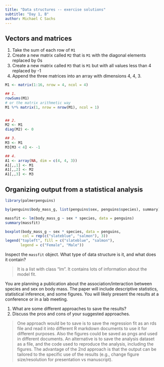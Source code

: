 ```yaml
---
title: "Data structures -- exercise solutions"
subtitle: "Day 1, B"
author: Michael C Sachs
---
```


## Vectors and matrices

1. Take the sum of each row of `M1`
2. Create a new matrix called `M2` that is `M1` with the diagonal elements replaced by 0s
3. Create a new matrix called `M3` that is `M1` but with all values less than 4 replaced by -1
4. Append the three matrices into an array with dimensions 4, 4, 3. 


```r
M1 <- matrix(1:16, nrow = 4, ncol = 4)

## 1.
rowSums(M1)
# or the matrix arithmetic way
M1 %*% matrix(1, nrow = nrow(M1), ncol = 1)


## 2. 
M2 <- M1
diag(M2) <- 0

## 3.
M3 <- M1
M3[M3 < 4] <- -1

## 4. 
A1 <- array(NA, dim = c(4, 4, 3))
A1[,,1] <- M1
A1[,,2] <- M2
A1[,,3] <- M3
```



## Organizing output from a statistical analysis

```r
library(palmerpenguins)

by(penguins$body_mass_g, list(penguins$sex, penguins$species), summary)

massfit <- lm(body_mass_g ~ sex * species, data = penguins)
summary(massfit)

boxplot(body_mass_g ~ sex * species, data = penguins, 
        col = rep(c("slateblue", "salmon"), 3))
legend("topleft", fill = c("slateblue", "salmon"), 
       legend = c("Female", "Male"))
```


Inspect the `massfit` object. What type of data structure is it, and what does it contain? 

> It is a list with class "lm". It contains lots of information about the model fit.

You are planning a publication about the association/interaction between species and sex on body mass. The paper will include descriptive statistics, statistical inference, and some figures. You will likely present the results at a conference or in a lab meeting. 


1. What are some different approaches to save the results? 
2. Discuss the pros and cons of your suggested approaches. 

> One approach would be to save is to save the regression fit as an rds file and read it into different R markdown documents to use it for different purposes. Also the figures could be saved as pngs and used in different documents. An alternative is to save the analysis dataset as a file, and the code used to reproduce the analysis, including the figures. The advantage of the 2nd approach is that the output can be tailored to the specific use of the results (e.g., change figure size/resolution for presentation vs manuscript).